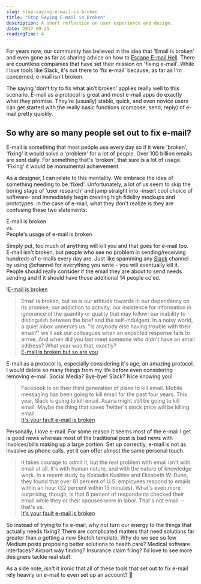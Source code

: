 ```yaml
---
slug: stop-saying-e-mail-is-broken
title: "Stop Saying E-mail is Broken"
description: A short reflection on user experience and design.
date: 2017-09-25
readingTime: 4
---
```


For years now, our community has believed in the idea that 'Email is broken' and even gone as far as sharing advice on how to <a href="https://medium.com/the-year-of-the-looking-glass/escaping-e-mail-hell-f55905f3862f">Escape E-mail Hell</a>. There are countless companies that have set their mission on 'fixing e-mail'. While I love tools like Slack, it's not there to 'fix e-mail' because, as far as I'm concerned, e-mail isn't broken.

The saying 'don't try to fix what ain't broken' applies really well to this scenario. E-mail as a protocol is great and most e-mail apps do exactly what they promise. They're (usually) stable, quick, and even novice users can get started with the really basic functions (compose, send, reply) of e-mail pretty quickly.


## So why are so many people set out to fix e-mail?

E-mail is something that most people use every day so if it were 'broken', 'fixing' it would solve a 'problem' for a lot of people. Over 100 billion emails are sent daily. For something that's 'broken', that sure is a lot of usage. 'Fixing' it would be monumental achievement.

As a designer, I can relate to this mentality. We embrace the idea of something needing to be 'fixed'.  Unfortunately, a lot of us seem to skip the boring stage of 'user research' and jump straight into -insert cool choice of software- and immediately begin creating high fidelity mockups and prototypes. In the case of e-mail, what they don't realize is they are confusing these two statements:

E-mail is broken<br />
vs.<br />
People's usage of e-mail is broken

Simply put, too much of anything will kill you and that goes for e-mail too. E-mail isn't broken, but people who see no problem in sending/receiving hundreds of e-mails every day are. Just like spamming any <a href="https://slack.com">Slack</a> channel by using @channel for everything you write - you will eventually kill it. People should really consider if the email they are about to send needs sending and if it should have those additional 14 people cc'ed.

!<a href="/images/articles/giphy-email.webp">E-mail is broken</a>

>Email is broken, but so is our attitude towards it: our dependancy on its promise; our addiction to activity; our insistence for information in ignorance of the quantity or quality that may follow; our inability to distinguish between the brief and the self-indulgent. In a noisy world, a quiet inbox unnerves us. "Is anybody else having trouble with their email?" we'll ask our colleagues when an expected response fails to arrive. And when did you last meet someone who didn't have an email address? What year was that, exactly?<br />
<a href="https://medium.com/@paul_a_smith/email-is-broken-but-so-are-you-bc5f24fc8a97">E-mail is broken but so are you</a>

E-mail as a protocol is, especially considering it's age, an amazing protocol. I would delete so many things from my life before even considering removing e-mail. Social Media? Bye-bye! Slack? Nice knowing you!

>Facebook is on their third generation of plans to kill email. Mobile messaging has been going to kill email for the past four years. This year, Slack is going to kill email. Asana might still be going to kill email. Maybe the thing that saves Twitter's stock price will be killing email.<br />
<a href="https://techcrunch.com/2015/07/22/its-your-fault-email-is-broken/">It's your fault e-mail is broken</a>

Personally, I love e-mail. For some reason it seems most of the e-mail I get is good news whereas most of the traditional post is bad news with invoices/bills making up a large portion. Set up correctly, e-mail is not as invasive as phone calls, yet it can offer almost the same personal touch.

>It takes courage to admit it, but the real problem with email isn't with email at all. It's with human nature, and with the nature of knowledge work.
In a recent study by Kostadin Kushlev and Elizabeth W. Dunn, they found that over 81 percent of U.S. employees respond to emails within an hour (32 percent within 15 minutes). What's even more surprising, though, is that 6 percent of respondents checked their email while they or their spouses were in labor. That's not email -- that's us.<br />
<a href="https://techcrunch.com/2015/07/22/its-your-fault-email-is-broken/">It's your fault e-mail is broken</a>

So instead of trying to fix e-mail, why not turn our energy to the things that actually needs fixing? There are complicated matters that need solutions far greater than a getting a new Sketch template. Why do we see so few Medium posts proposing better solutions to health care? Medical software interfaces? Airport way finding? Insurance claim filing? I'd love to see more designers tackle real stuff.

As a side note, isn't it ironic that all of these tools that set out to fix e-mail rely heavily on e-mail to even set up an account? 🤔